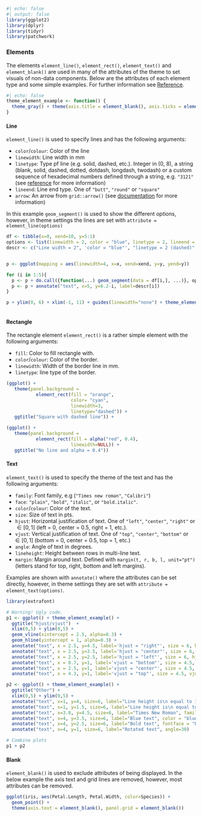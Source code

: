 

```r
#| echo: false
#| output: false
library(ggplot2)
library(dplyr)
library(tidyr)
library(patchwork)
```


### Elements

The elements `element_line()`, `element_rect()`, `element_text()` and `element_blank()` are used in many of the attributes of the theme to set visuals of non-data components. Below are the attributes of each element type and some simple examples. For further information see [Reference](https://ggplot2.tidyverse.org/reference/element.html).

```r
#| echo: false
theme_element_example <- function() {
  theme_gray() + theme(axis.title = element_blank(), axis.ticks = element_blank(), axis.text = element_blank())
}

```

::: panel-tabset

#### Line

`element_line()` is used to specify lines and has the following arguments:

- `color`/`colour`: Color of the line
- `linewidth`: Line width in mm
- `linetype`: Type pf line (e.g. solid, dashed, etc.). Integer in (0, 8), a string (blank, solid, dashed, dotted, dotdash, longdash, twodash) or a custom sequence of hexadecimal numbers defined through a string, e.g. `"3121"` (see [reference](https://ggplot2.tidyverse.org/reference/aes_linetype_size_shape.html) for more information) 
- `lineend`: Line end type. One of `"butt"`, `"round"` or `"square"`
- `arrow`: An arrow from `grid::arrow()` (see [documentation](https://stat.ethz.ch/R-manual/R-devel/library/grid/html/arrow.html) for more information)

In this example `geom_segment()` is used to show the different options, however, in theme settings the lines are set with `attribute = element_line(options)`

```r
df <- tibble(x=0, xend=10, y=5:1)
options <- list(linewidth = 2, color = "blue", linetype = 2, lineend = "round", arrow=arrow())
descr <- c("Line width = 2", 'color = "blue"', "linetype = 2 (dashed)", "lineend = round", "arrow = arrow()")


p <- ggplot(mapping = aes(linewidth=4, x=x, xend=xend, y=y, yend=y))

for (i in 1:5){
  p <- p + do.call({function(...) geom_segment(data = df[i,], ...)}, options[i])
  p <- p + annotate("text", x=5, y=6.2-i, label=descr[i])
}

p + ylim(0, 6) + xlim(-1, 11) + guides(linewidth="none") + theme_element_example()
  
```

#### Rectangle

The rectangle element `element_rect()` is a rather simple element with the following arguments:

- `fill`: Color to fill rectangle with.
- `color`/`colour`: Color of the border.
- `linewidth`: Width of the border line in mm.
- `linetype`: line type of the border.

```r

(ggplot() + 
   theme(panel.background = 
           element_rect(fill = "orange",
                        color= "cyan",
                        linewidth=3,
                        linetype="dashed")) +
   ggtitle("Square with dashed line")) +

(ggplot() + 
   theme(panel.background = 
           element_rect(fill = alpha("red", 0.4),
                        linewidth=NULL)) +
   ggtitle("No line and alpha = 0.4"))


```

#### Text

`element_text()` is used to specify the theme of the text and has the following arguments:

- `family`: Font family, e.g (`"Times new roman"`, `"Calibri"`)
- `face`: `"plain"`, `"bold"`, `"italic"`, or `"bold.italic"`.
- `color`/`colour`: Color of the text.
- `size`: Size of text in pts.
- `hjust`: Horizontal justification of text. One of `"left"`, `"center"`, `"right"` or $\in [0, 1]$ (left = 0, center = 0.5, right = 1, etc.).
- `vjust`: Vertical justification of text. One of `"top"`, `"center"`, `"bottom"` or $\in [0, 1]$ (bottom = 0, center = 0.5, top = 1, etc.)
- `angle`: Angle of text in degrees.
- `lineheight`: Height between rows in multi-line text.
- `margin`: Margin around text. Defined with `margin(t, r, b, l, unit="pt")` (letters stand for top, right, bottom and left margins).

Examples are shown with `annotate()` where the attributes can be set directly, however, in theme settings they are set with `attribute = element_text(options)`.

```r
library(extrafont) 

# Warning! Ugly code.
p1 <- ggplot() + theme_element_example() +
  ggtitle("hjust/vjust")  +
  xlim(0,5) + ylim(0,5) +
  geom_vline(xintercept = 2.5, alpha=0.3) + 
  geom_hline(yintercept = 1, alpha=0.3) + 
  annotate("text", x = 2.5, y=4.5, label='hjust = "right"', size = 6, hjust="right") +
  annotate("text", x = 2.5, y=3.5, label='hjust = "center"', size = 6, hjust="center") +
  annotate("text", x = 2.5, y=2.5, label='hjust = "left"', size = 6, hjust="left") +
  annotate("text", x = 0.7, y=1, label='vjust = "bottom"', size = 4.5, vjust="bottom") +
  annotate("text", x = 2.5, y=1, label='vjust = "center"', size = 4.5, vjust="center") +
  annotate("text", x = 4.3, y=1, label='vjust = "top"', size = 4.5, vjust="top") 

p2 <- ggplot() + theme_element_example() +
  ggtitle("Other") +
  xlim(0,5) + ylim(0,5) +
  annotate("text", x=1, y=4, size=6, label="Line height is\n equal to 1", lineheight=1) +
  annotate("text", x=1, y=1.5, size=6, label="Line height is\n equal to 2", lineheight=2) +
  annotate("text", x=3.8, y=4.5, size=6, label="Times New Roman", family="Times New Roman") + 
  annotate("text", x=4, y=3.5, size=6, label="Blue text", color = "blue") +
  annotate("text", x=4, y=2.5, size=6, label="Bold text", fontface = "bold") +
  annotate("text", x=4, y=1, size=6, label="Rotated text", angle=30)

# Combine plots
p1 + p2

```

#### Blank

`element_blank()` is used to exclude attributes of being displayed. In the below example the axis text and grid lines are removed, however, most attributes can be removed. 

```r
ggplot(iris, aes(Petal.Length, Petal.Width, color=Species)) +
  geom_point() +
  theme(axis.text = element_blank(), panel.grid = element_blank())
```

:::